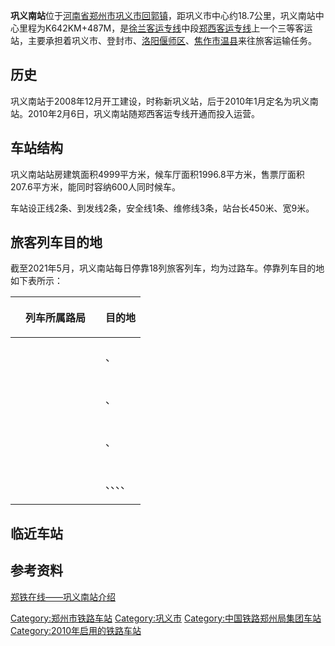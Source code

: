 {{Infobox China railway station
|车站名称 = 巩义南站
|图片 = 
|图片介绍 = '''巩义南站'''
|车站拼音 = Gongyi  Nanzhan
|英文名称 = Gongyi'nan Railway Station
|车站代码 = 39056<ref>{{cite book|title=中华人民共和国铁路车站代码（GB/T 10302-2010）|publisher=中国标准出版社|year=2010|isbn=155066140495|ignore-isbn-error=true|pages=12}}</ref>
|电报码 = GYF
|拼音码 = GYN
|车站功能 = 客运站
|车站位置 = [[河南省|河南省]][[郑州市|郑州市]][[巩义市|巩义市]]回郭镇
|坐标 = {{coord|34|40|17.12|N|112|54|39.11|E|display=inline,title}}
|归属 = [[郑州铁路局|郑州铁路局]]
|线路 = [[郑西客运专线|郑西客运专线]]
|车站等级 = 三等站
|使用状态 = 使用中
|股道数目 = 4
|到发线=2
|正线=2
|月台数目 = 2
|侧式站台=2
|岛式站台=
|站台面=2
}}
'''巩义南站'''位于[[河南省|河南省]][[郑州市|郑州市]][[巩义市|巩义市]][[回郭镇|回郭镇]]，距巩义市中心约18.7公里，巩义南站中心里程为K642KM+487M，是[[徐兰客运专线|徐兰客运专线]]中段[[郑西客运专线|郑西客运专线]]上一个三等客运站，主要承担着巩义市、登封市、[[洛阳|洛阳]][[偃师区|偃师区]]、[[焦作市|焦作市]][[温县|温县]]来往旅客运输任务。

==历史==
巩义南站于2008年12月开工建设，时称新巩义站，后于2010年1月定名为巩义南站。2010年2月6日，巩义南站随郑西客运专线开通而投入运营。

== 车站结构 ==
巩义南站站房建筑面积4999平方米，候车厅面积1996.8平方米，售票厅面积207.6平方米，能同时容纳600人同时候车。

车站设正线2条、到发线2条，安全线1条、维修线3条，站台长450米、宽9米。

== 旅客列车目的地 ==
截至2021年5月，巩义南站每日停靠18列旅客列车，均为过路车。停靠列车目的地如下表所示：
{| class="wikitable sortable" style="font-size: 90%"
!style="width:8em;"|列车所属路局
!目的地
|-
|<center>{{sort|Beijing|[[中国铁路北京局集团有限公司|北京局集团]]}}
|{{站|西安北}}、{{站|天津西}}
|-
|<center>{{sort|Chengdu|[[中国铁路成都局集团有限公司|成都局集团]]}}
|{{站|成都东}}
|-
|<center>{{sort|Jinan|[[中国铁路济南局集团有限公司|济南局集团]]}}
|{{站|重庆西}}、{{站|荣成}}
|-
|<center>{{sort|Lanzhou|[[中国铁路兰州局集团有限公司|兰州局集团]]}}
|{{站|杭州东}}
|-
|<center>{{sort|Shanghai|[[中国铁路上海局集团有限公司|上海局集团]]}}
|{{站|合肥南}}、{{站|上海虹桥}}
|-
|<center>{{sort|Xian|[[中国铁路西安局集团有限公司|西安局集团]]}}
|{{站|西安北}}
|-
|<center>{{sort|Zhengzhou|[[中国铁路郑州局集团有限公司|郑州局集团]]}}
|{{站|北京西}}、{{站|成都东}}、{{站|广州南}}、{{站|兰州西}}、{{站|郑州东}}
|}

==临近车站==
{{s-rail-start}}
{{s-rail|title=CR}}
{{s-inop|[[郑州西站|郑州西站]]|{{站|郑州东}}方向}}
{{s-line|[[郑西客运专线|郑西客运专线]]<br />← 50km 巩义南站 50km →}}
{{s-inop|[[洛阳龙门站|洛阳龙门站]]|{{站|西安北}}方向}}
{{end box}}

==参考资料==
{{reflist}}
[http://www.zztlj.com/news_260_684.html 郑铁在线——巩义南站介绍]{{dead link|date=2017年12月 |bot=InternetArchiveBot |fix-attempted=yes }}
{{徐兰客运专线}}
{{DEFAULTSORT:Gongyinan Railway Station}}
[[Category:郑州市铁路车站|Category:郑州市铁路车站]]
[[Category:巩义市|Category:巩义市]]
[[Category:中国铁路郑州局集团车站|Category:中国铁路郑州局集团车站]]
[[Category:2010年启用的铁路车站|Category:2010年启用的铁路车站]]